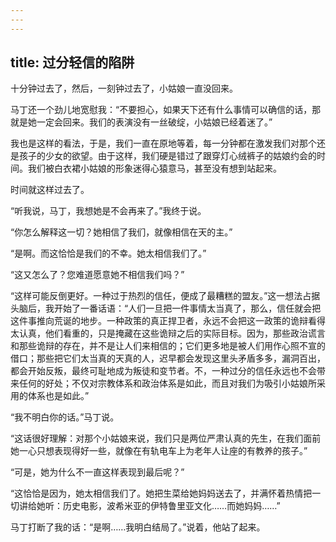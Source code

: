 ```yaml
---
---
---
```

title: 过分轻信的陷阱
---



十分钟过去了，然后，一刻钟过去了，小姑娘一直没回来。

马丁还一个劲儿地宽慰我：“不要担心，如果天下还有什么事情可以确信的话，那就是她一定会回来。我们的表演没有一丝破绽，小姑娘已经着迷了。”

我也是这样的看法，于是，我们一直在原地等着，每一分钟都在激发我们对那个还是孩子的少女的欲望。由于这样，我们硬是错过了跟穿灯心绒裤子的姑娘约会的时间。我们被白衣裙小姑娘的形象迷得心猿意马，甚至没有想到站起来。

时间就这样过去了。

“听我说，马丁，我想她是不会再来了。”我终于说。

“你怎么解释这一切？她相信了我们，就像相信在天的主。”

“是啊。而这恰恰是我们的不幸。她太相信我们了。”

“这又怎么了？您难道愿意她不相信我们吗？”

“这样可能反倒更好。一种过于热烈的信任，便成了最糟糕的盟友。”这一想法占据头脑后，我开始了一番话语：“人们一旦把一件事情太当真了，那么，信任就会把这件事推向荒诞的地步。一种政策的真正捍卫者，永远不会把这一政策的诡辩看得太认真，他们看重的，只是掩藏在这些诡辩之后的实际目标。因为，那些政治谎言和那些诡辩的存在，并不是让人们来相信的；它们更多地是被人们用作心照不宣的借口；那些把它们太当真的天真的人，迟早都会发现这里头矛盾多多，漏洞百出，都会开始反叛，最终可耻地成为叛徒和变节者。不，一种过分的信任永远也不会带来任何的好处；不仅对宗教体系和政治体系是如此，而且对我们为吸引小姑娘所采用的体系也是如此。”

“我不明白你的话。”马丁说。

“这话很好理解：对那个小姑娘来说，我们只是两位严肃认真的先生，在我们面前她一心只想表现得好一些，就像在有轨电车上为老年人让座的有教养的孩子。”

“可是，她为什么不一直这样表现到最后呢？”

“这恰恰是因为，她太相信我们了。她把生菜给她妈妈送去了，并满怀着热情把一切讲给她听：历史电影，波希米亚的伊特鲁里亚文化……而她妈妈……”

马丁打断了我的话：“是啊……我明白结局了。”说着，他站了起来。